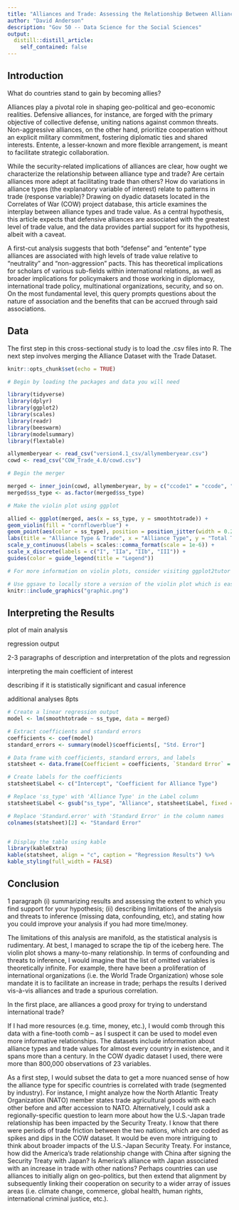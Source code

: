 ```yaml
---
title: "Alliances and Trade: Assessing the Relationship Between Alliance Type and Trade"
author: "David Anderson"
description: "Gov 50 -- Data Science for the Social Sciences"
output:
  distill::distill_article:
    self_contained: false
---
```



## Introduction


What do countries stand to gain by becoming allies? 

Alliances play a pivotal role in shaping geo-political and geo-economic realities. Defensive alliances, for instance, are forged with the primary objective of collective defense, uniting nations against common threats. Non-aggressive alliances, on the other hand, prioritize cooperation without an explicit military commitment, fostering diplomatic ties and shared interests. Entente, a lesser-known and more flexible arrangement, is meant to facilitate strategic collaboration.

While the security-related implications of alliances are clear, how ought we characterize the relationship between alliance type and trade? Are certain alliances more adept at facilitating trade than others? How do variations in alliance types (the explanatory variable of interest) relate to patterns in trade (response variable)? Drawing on dyadic datasets located in the Correlates of War (COW) project database, this article examines the interplay between alliance types and trade value. As a central hypothesis, this article expects that defensive alliances are associated with the greatest level of trade value, and the data provides partial support for its hypothesis, albeit with a caveat. 

A first-cut analysis suggests that both "defense" and "entente" type alliances are associated with high levels of trade value relative to "neutrality" and "non-aggression" pacts. This has theoretical implications for scholars of various sub-fields within international relations, as well as broader implications for policymakers and those working in diplomacy, international trade policy, multinational organizations, security, and so on. On the most fundamental level, this query prompts questions about the nature of association and the benefits that can be accrued through said associations. 


## Data


The first step in this cross-sectional study is to load the .csv files into R. 
The next step involves merging the Alliance Dataset with the Trade Dataset.

```r
knitr::opts_chunk$set(echo = TRUE)

# Begin by loading the packages and data you will need

library(tidyverse)
library(dplyr)
library(ggplot2)
library(scales)
library(readr)
library(beeswarm)
library(modelsummary)
library(flextable)

allymemberyear <- read_csv("version4.1_csv/allymemberyear.csv")
cowd <- read_csv("COW_Trade_4.0/cowd.csv")
```

```r

# Begin the merger

merged <- inner_join(cowd, allymemberyear, by = c("ccode1" = "ccode", "year"))
merged$ss_type <- as.factor(merged$ss_type)

# Make the violin plot using ggplot

allied <- ggplot(merged, aes(x = ss_type, y = smoothtotrade)) +
geom_violin(fill = "cornflowerblue") +
geom_point(aes(color = ss_type), position = position_jitter(width = 0.2), alpha = 0.5) +
labs(title = "Alliance Type & Trade", x = "Alliance Type", y = "Total Trade Value (in U.S. millions)") +
scale_y_continuous(labels = scales::comma_format(scale = 1e-6)) +
scale_x_discrete(labels = c("I", "IIa", "IIb", "III")) +
guides(color = guide_legend(title = "Legend"))

# For more information on violin plots, consider visiting ggplot2tutor 
```

```r
# Use ggsave to locally store a version of the violin plot which is easier to see
knitr::include_graphics("graphic.png")
```


## Interpreting the Results


plot of main analysis

regression output

2-3 paragraphs of description and interpretation of the plots and regression 

interpreting the main coefficient of interest 

describing if it is statistically significant and casual inference 

additional analyses 8pts

```r


# Create a linear regression output
model <- lm(smoothtotrade ~ ss_type, data = merged)

# Extract coefficients and standard errors
coefficients <- coef(model)
standard_errors <- summary(model)$coefficients[, "Std. Error"]

# Data frame with coefficients, standard errors, and labels
statsheet <- data.frame(Coefficient = coefficients, `Standard Error` = standard_errors)

# Create labels for the coefficients
statsheet$Label <- c("Intercept", "Coefficient for Alliance Type") 

# Replace 'ss_type' with 'Alliance Type' in the Label column
statsheet$Label <- gsub("ss_type", "Alliance", statsheet$Label, fixed = TRUE)

# Replace 'Standard.error' with 'Standard Error' in the column names
colnames(statsheet)[2] <- "Standard Error"


# Display the table using kable
library(kableExtra)
kable(statsheet, align = "c", caption = "Regression Results") %>% 
kable_styling(full_width = FALSE)

```


## Conclusion

1 paragraph (i) summarizing results and assessing the extent to which you find 
support for your hypothesis; (ii) describing limitations of the analysis and 
threats to inference (missing data, confounding, etc), and stating how you 
could improve your analysis if you had more time/money. 

The limitations of this analysis are manifold, as the statistical analysis is rudimentary. At best, I managed to scrape the tip of the iceberg here. The violin plot shows a many-to-many relationship. In terms of confounding and threats to inference, I would imagine that the list of omitted variables is theoretically infinite. For example, there have been a proliferation of international organizations (i.e. the World Trade Organization) whose sole mandate it is to facilitate an increase in trade; perhaps the results I derived vis-à-vis alliances and trade a spurious correlation. 

In the first place, are alliances a good proxy for trying to understand international trade?

If I had more resources (e.g. time, money, etc.), I would comb through this data with a fine-tooth comb -- as I suspect it can be used to model even more informative relationships. The datasets include information about alliance types and trade values for almost every country in existence, and it spans more than a century. In the COW dyadic dataset I used, there were more than 800,000 observations of 23 variables.

As a first step, I would subset the data to get a more nuanced sense of how the alliance type for specific countries is correlated with trade (segmented by industry). For instance, I might analyze how the North Atlantic Treaty Organization (NATO) member states trade agricultural goods with each other before and after accession to NATO. Alternatively, I could ask a regionally-specific question to learn more about how the U.S.-Japan trade relationship has been impacted by the Security Treaty. I know that there were periods of trade friction between the two nations, which are coded as spikes and dips in the COW dataset. It would be even more intriguing to think about broader impacts of the U.S.-Japan Security Treaty. For instance, how did the America's trade relationship change with China after signing the Security Treaty with Japan? Is America's alliance with Japan associated with an increase in trade with other nations? Perhaps countries can use alliances to initially align on geo-politics, but then extend that alignment by subsequently linking their cooperation on security to a wider array of issues areas (i.e. climate change, commerce, global health, human rights, international criminal justice, etc.).